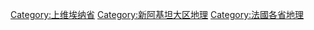 [[Category:上维埃纳省|Category:上维埃纳省]]
[[Category:新阿基坦大区地理|Category:新阿基坦大区地理]]
[[Category:法國各省地理|Category:法國各省地理]]
